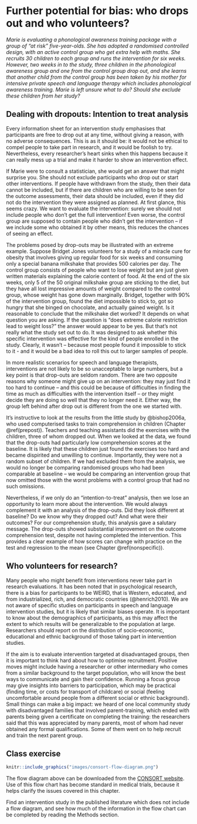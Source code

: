 # Further potential for bias: who drops out and who volunteers?{#dropouts}

_Marie is evaluating a phonological awareness training package with a group of "at risk" five-year-olds. She has adopted a randomised controlled design, with an active control group who get extra help with maths. She recruits 30 children to each group and runs the intervention for six weeks. However, two weeks in to the study, three children in the phonological awareness group and one from the control group drop out, and she learns that another child from the control group has been taken by his mother for intensive private speech and language therapy which includes phonological awareness training. Marie is left unsure what to do? Should she exclude these children from her study?_

## Dealing with dropouts: Intention to treat analysis

Every information sheet for an intervention study emphasises that participants are free to drop out at any time, without giving a reason, with no adverse consequences. This is as it should be: it would not be ethical to compel people to take part in research, and it would be foolish to try. Nevertheless, every researcher's heart sinks when this happens because it can really mess up a trial and make it harder to show an intervention effect.

If Marie were to consult a statistician, she would get an answer that might surprise you. She should not exclude participants who drop out or start other interventions. If people have withdrawn from the study, then their data cannot be included, but if there are children who are willing to be seen for the outcome assessments, their data should be included, even if they did not do the intervention they were assigned as planned. At first glance, this seems crazy. We want to evaluate the intervention: surely we should not include people who don't get the full intervention! Even worse, the control group are supposed to contain people who didn't get the intervention – if we include some who obtained it by other means, this reduces the chances of seeing an effect.

The problems posed by drop-outs may be illustrated with an extreme example. Suppose Bridget Jones volunteers for a study of a miracle cure for obesity that involves giving up regular food for six weeks and consuming only a special banana milkshake that provides 500 calories per day. The control group consists of people who want to lose weight but are just given written materials explaining the calorie content of food. At the end of the six weeks, only 5 of the 50 original milkshake group are sticking to the diet, but they have all lost impressive amounts of weight compared to the control group, whose weight has gone down marginally. Bridget, together with 90% of the intervention group, found the diet impossible to stick to, got so hungry that she binged on chocolate, and actually gained weight. Is it reasonable to conclude that the milkshake diet worked? It depends on what question you are asking. If the question is "does extreme calorie restriction lead to weight loss?" the answer would appear to be yes. But that's not really what the study set out to do. It was designed to ask whether this specific intervention was effective for the kind of people enrolled in the study. Clearly, it wasn't – because most people found it impossible to stick to it - and it would be a bad idea to roll this out to larger samples of people. 

In more realistic scenarios for speech and language therapists, interventions are not likely to be so unacceptable to large numbers, but a key point is that drop-outs are seldom random. There are two opposite reasons why someone might give up on an intervention: they may just find it too hard to continue – and this could be because of difficulties in finding the time as much as difficulties with the intervention itself – or they might decide they are doing so well that they no longer need it. Either way, the group left behind after drop out is different from the one we started with.

It's instructive to look at the results from the little study by @bishop2006a, who used computerised tasks to train comprehension in children (Chapter \@ref(prepost)). Teachers and teaching assistants did the exercises with the children, three of whom dropped out. When we looked at the data, we found that the drop-outs had particularly low comprehension scores at the baseline. It is likely that these children just found the exercises too hard and became dispirited and unwilling to continue. Importantly, they were not a random subset of children. If we had excluded them from the analysis, we would no longer be comparing randomised groups who had been comparable at baseline – we would be comparing an intervention group that now omitted those with the worst problems with a control group that had no such omissions.

Nevertheless, if we only do an "intention-to-treat" analysis, then we lose an opportunity to learn more about the intervention. We would always complement it with an analysis of the drop-outs. Did they look different at baseline? Do we know why they dropped out? And what were their outcomes? For our comprehension study, this analysis gave a salutary message. The drop-outs showed substantial improvement on the outcome comprehension test, despite not having completed the intervention. This provides a clear example of how scores can change with practice on the test and regression to the mean (see Chapter \@ref(nonspecific)).

## Who volunteers for research?

Many people who might benefit from interventions never take part in research evaluations. It has been noted that in psychological research, there is a bias for participants to be WEIRD, that is Western, educated, and from industrialized, rich, and democratic countries (@henrich2010). We are not aware of specific studies on participants in speech and language intervention studies, but it is likely that similar biases operate. It is important to know about the demographics of participants, as this may affect the extent to which results will be generalizable to the population at large. Researchers should report on the distribution of socio-economic, educational and ethnic background of those taking part in intervention studies.

If the aim is to evaluate intervention targeted at disadvantaged groups, then it is important to think hard about how to optimise recruitment. Positive moves might include having a researcher or other intermediary who comes from a similar background to the target population, who will know the best ways to communicate and gain their confidence. Running a focus group may give insights into barriers to participation, which may be practical (finding time, or costs for transport of childcare) or social (feeling uncomfortable around people from a different social or ethnic background). Small things can make a big impact: we heard of one local community study with disadvantaged families that involved parent-training, which ended with parents being given a certificate on completing the training: the researchers said that this was appreciated by many parents, most of whom had never obtained any formal qualifications. Some of them went on to help recruit and train the next parent group.

## Class exercise

```r
knitr::include_graphics("images/consort-flow-diagram.png")
``` 

The flow diagram above can be downloaded from the [CONSORT website](http://www.consort-statement.org/consort-statement/flow-diagram).
Use of this flow chart has become standard in medical trials, because it helps clarify the issues covered in this chapter.  

Find an intervention study in the published literature which does not include a flow diagram, and see how much of the information in the flow chart can be completed by reading the Methods section.

  
